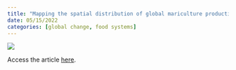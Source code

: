```yaml
---
title: "Mapping the spatial distribution of global mariculture production"
date: 05/15/2022
categories: [global change, food systems]
---
```


![](clawson-et-al2022.jpg)

Access the article [here](https://doi.org/10.1016/j.aquaculture.2022.738066).
